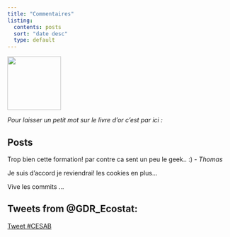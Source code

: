 ```yaml
---
title: "Commentaires"
listing:
  contents: posts
  sort: "date desc"
  type: default
---
```


![](data/livre.png){fig-align="center" width="121"}

*Pour laisser un petit mot sur le livre d'or c'est par ici :*

::: panel-tabset
## Posts

Trop bien cette formation! par contre ca sent un peu le geek.. :) - *Thomas*

Je suis d'accord je reviendrai! les cookies en plus... 

Vive les commits ...


:::




::: panel-tabset
## Tweets from @GDR_Ecostat:

<a href="https://twitter.com/intent/tweet?button_hashtag=CESAB&ref_src=twsrc%5Etfw" class="twitter-hashtag-button" data-show-count="false">Tweet #CESAB</a>

```{=html}
<script async src="https://platform.twitter.com/widgets.js" charset="utf-8"></script>
```
:::
